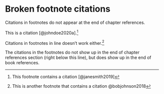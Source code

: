 # Broken footnote citations {#intro}

Citations in footnotes do not appear at the end of chapter references.

This is a citation [@johndoe2020a].[^note1]

Citations in footnotes in line doesn't work either.^[This is another footnote that contains a citation @bobjohnson2018]

The citations in the footnotes do not show up in the end of chapter references section (right below this line), but does show up in the end of book references.

[^note1]: This footnote contains a citation [@janesmith2019]